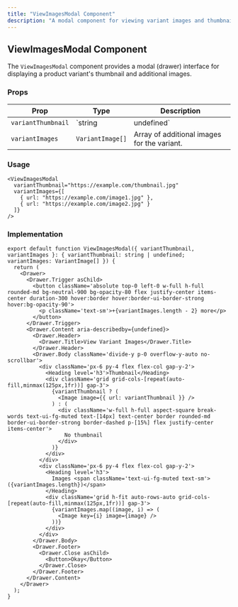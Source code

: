 ```yaml
---
title: "ViewImagesModal Component"
description: "A modal component for viewing variant images and thumbnails."
---
```



## ViewImagesModal Component

The `ViewImagesModal` component provides a modal (drawer) interface for displaying a product variant's thumbnail and additional images.

### Props

| Prop             | Type                         | Description                                     |
|-----------------|----------------------------|-------------------------------------------------|
| `variantThumbnail` | `string | undefined`        | URL of the variant's thumbnail image.           |
| `variantImages` | `VariantImage[]`            | Array of additional images for the variant.     |

### Usage

```tsx
<ViewImagesModal 
  variantThumbnail="https://example.com/thumbnail.jpg"
  variantImages={[
    { url: "https://example.com/image1.jpg" },
    { url: "https://example.com/image2.jpg" }
  ]} 
/>
```

### Implementation

```tsx
export default function ViewImagesModal({ variantThumbnail, variantImages }: { variantThumbnail: string | undefined; variantImages: VariantImage[] }) {
  return (
    <Drawer>
      <Drawer.Trigger asChild>
        <button className='absolute top-0 left-0 w-full h-full rounded-md bg-neutral-900 bg-opacity-80 flex justify-center items-center duration-300 hover:border hover:border-ui-border-strong hover:bg-opacity-90'>
          <p className='text-sm'>+{variantImages.length - 2} more</p>
        </button>
      </Drawer.Trigger>
      <Drawer.Content aria-describedby={undefined}>
        <Drawer.Header>
          <Drawer.Title>View Variant Images</Drawer.Title>
        </Drawer.Header>
        <Drawer.Body className='divide-y p-0 overflow-y-auto no-scrollbar'>
          <div className='px-6 py-4 flex flex-col gap-y-2'>
            <Heading level='h3'>Thumbnail</Heading>
            <div className='grid grid-cols-[repeat(auto-fill,minmax(125px,1fr))] gap-3'>
              {variantThumbnail ? (
                <Image image={{ url: variantThumbnail }} />
              ) : (
                <div className='w-full h-full aspect-square break-words text-ui-fg-muted text-[14px] text-center border rounded-md border-ui-border-strong border-dashed p-[15%] flex justify-center items-center'>
                  No thumbnail
                </div>
              )}
            </div>
          </div>
          <div className='px-6 py-4 flex flex-col gap-y-2'>
            <Heading level='h3'>
              Images <span className='text-ui-fg-muted text-sm'>({variantImages.length})</span>
            </Heading>
            <div className='grid h-fit auto-rows-auto grid-cols-[repeat(auto-fill,minmax(125px,1fr))] gap-3'>
              {variantImages.map((image, i) => (
                <Image key={i} image={image} />
              ))}
            </div>
          </div>
        </Drawer.Body>
        <Drawer.Footer>
          <Drawer.Close asChild>
            <Button>Okay</Button>
          </Drawer.Close>
        </Drawer.Footer>
      </Drawer.Content>
    </Drawer>
  );
}
